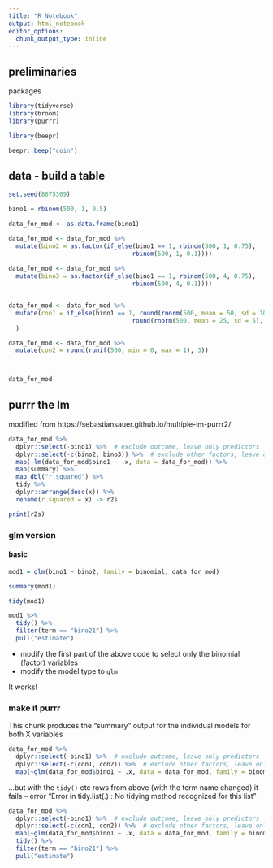 ```yaml
---
title: "R Notebook"
output: html_notebook
editor_options: 
  chunk_output_type: inline
---
```


## preliminaries

packages

```r

library(tidyverse)
library(broom)
library(purrr)

library(beepr)

beepr::beep("coin")


```


## data - build a table

```r

set.seed(8675309)

bino1 = rbinom(500, 1, 0.5)

data_for_mod <- as.data.frame(bino1)

data_for_mod <- data_for_mod %>%
  mutate(bino2 = as.factor(if_else(bino1 == 1, rbinom(500, 1, 0.75),
                                  rbinom(500, 1, 0.1))))
           
data_for_mod <- data_for_mod %>%
  mutate(bino3 = as.factor(if_else(bino1 == 1, rbinom(500, 4, 0.75),
                                  rbinom(500, 4, 0.1))))


data_for_mod <- data_for_mod %>%
  mutate(con1 = if_else(bino1 == 1, round(rnorm(500, mean = 50, sd = 10), 3),
                                  round(rnorm(500, mean = 25, sd = 5), 3))
  )

data_for_mod <- data_for_mod %>%
  mutate(con2 = round(runif(500, min = 0, max = 1), 3))



data_for_mod

```

## purrr the lm

modified from https://sebastiansauer.github.io/multiple-lm-purrr2/


```r

data_for_mod %>% 
  dplyr::select(-bino1) %>%  # exclude outcome, leave only predictors 
  dplyr::select(-c(bino2, bino3)) %>%  # exclude other factors, leave only continuous (double) variables 
  map(~lm(data_for_mod$bino1 ~ .x, data = data_for_mod)) %>% 
  map(summary) %>% 
  map_dbl("r.squared") %>% 
  tidy %>% 
  dplyr::arrange(desc(x)) %>% 
  rename(r.squared = x) -> r2s

print(r2s)

```




### glm version

#### basic

```r

mod1 = glm(bino1 ~ bino2, family = binomial, data_for_mod)

summary(mod1)

tidy(mod1)

mod1 %>%
  tidy() %>%
  filter(term == "bino21") %>%
  pull("estimate")


```



* modify the first part of the above code to select only the binomial (factor) variables
* modify the model type to `glm`

It works!



### make it purrr

This chunk produces the "summary" output for the individual models for both X variables

```r

data_for_mod %>% 
  dplyr::select(-bino1) %>%  # exclude outcome, leave only predictors 
  dplyr::select(-c(con1, con2)) %>%  # exclude other factors, leave only continuous (double) variables 
  map(~glm(data_for_mod$bino1 ~ .x, data = data_for_mod, family = binomial))

```



...but with the `tidy()` etc rows from above (with the term name changed) it fails
 -- error "Error in tidy.list(.) : No tidying method recognized for this list"

```r

data_for_mod %>% 
  dplyr::select(-bino1) %>%  # exclude outcome, leave only predictors 
  dplyr::select(-c(con1, con2)) %>%  # exclude other factors, leave only continuous (double) variables 
  map(~glm(data_for_mod$bino1 ~ .x, data = data_for_mod, family = binomial)) %>% 
  tidy() %>%
  filter(term == "bino21") %>%
  pull("estimate")



```



